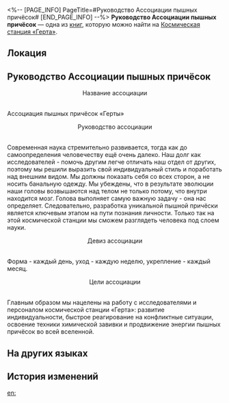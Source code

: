 <%-- [PAGE_INFO]
PageTitle=#Руководство Ассоциации пышных причёсок#
[END_PAGE_INFO] --%>
{{Дополнить}}
{{Книга Инфобокс
|id           = 147
|Название     = 
|Изображение  = Журнал с КСГ.png
|Мир          = Космическая станция «Герта»
|Томов        = 1
|Автор        = <!--нужно добавить-->
|Описание     = Руководство Ассоциации пышных причёсок космической станции, содержат крайне субъективные мнения.
|Том1         = {{tx}}
|Источник1    = {{tx|Отсутствует источник}}
|Персонажи    = 
|Фракции      = 
}}
'''Руководство Ассоциации пышных причёсок''' — одна из [[Книги|книг]], которую можно найти на [[Космическая станция «Герта»]].

==Локация==
{{Отметка карты|<!--название карты-->|<!--id отметки-->}}

==Руководство Ассоциации пышных причёсок==
<div align="center">Название ассоциации</div><br />Ассоциация пышных причёсок «Герты»

<div align="center">Руководство ассоциации</div><br />Современная наука стремительно развивается, тогда как до самоопределения человечеству ещё очень далеко. Наш долг как исследователей - помочь другим легче отличать наш отдел от других, поэтому мы решили выразить свой индивидуальный стиль и поработать над внешним видом. Мы должны показать себя со всех сторон, а не носить банальную одежду. Мы убеждены, что в результате эволюции наши головы возвышаются над телом не только потому, что внутри находится мозг. Голова выполняет самую важную задачу - она нас определяет. Следовательно, разработка уникальной пышной причёски является ключевым этапом на пути познания личности. Только так на этой космической станции мы сможем разглядеть человека под слоем науки.

<div align="center">Девиз ассоциации</div><br />Форма - каждый день, уход - каждую неделю, укрепление - каждый месяц.

<div align="center">Цели ассоциации</div><br />Главным образом мы нацелены на работу с исследователями и персоналом космической станции «Герта»: развитие индивидуальности, быстрое реагирование на конфликтные ситуации, освоение техники химической завивки и продвижение энергии пышных причёсок во всей вселенной.

==На других языках==
{{На других языках
|en   = The Curlcademy Guidelines
|zhs  = 爆炸头协会纲领
|zht  = 爆炸頭協會綱領
|ja   = アフロ協会綱領
|ko   = 폭탄 머리 협회 강령
|es   = Directrices de la Asociación de Amigos de la Permanente
|fr   = Guide de l'Association de la coupe disco
|ru   = Руководство Ассоциации пышных причёсок
|th   = หลักการของสมาคมคนหัวฟู
|vi   = Cương Lĩnh Hiệp Hội Đầu Xù
|de   = Die Richtlinien der Dauerwelle-Vereinigung
|id   = Pedoman Asosiasi Gaya Rambut Kribo
|pt   = Regras da Associação do Cabelo Crespo
}}

==История изменений==
{{История изменений|3.5}}

[[en:]]